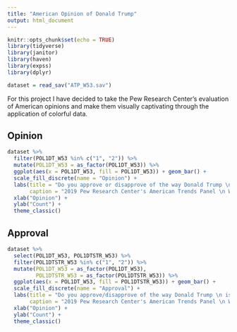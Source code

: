 ```yaml
---
title: "American Opinion of Donald Trump"
output: html_document
---
```


```r
knitr::opts_chunk$set(echo = TRUE)
library(tidyverse)
library(janitor)
library(haven)
library(expss)
library(dplyr)

dataset = read_sav("ATP_W53.sav")

```

For this project I have decided to take the Pew Research Center's evaluation of American opinions and make them visually captivating through the application of colorful data.


## Opinion

```r
dataset %>%
  filter(POL1DT_W53 %in% c("1", "2")) %>%
  mutate(POL1DT_W53 = as_factor(POL1DT_W53)) %>%
  ggplot(aes(x = POL1DT_W53, fill = POL1DT_W53)) + geom_bar() +
  scale_fill_discrete(name = "Opinion") +
  labs(title = "Do you approve or disapprove of the way Donald Trump \n is handling his job as President?",
       caption = "2019 Pew Research Center's American Trends Panel \n Wave 53 September 2019") +
  xlab("Opinion") +
  ylab("Count") +
  theme_classic()
```

## Approval
```r
dataset %>%
  select(POL1DT_W53, POL1DTSTR_W53) %>%
  filter(POL1DTSTR_W53 %in% c("1", "2")) %>%
  mutate(POL1DT_W53 = as_factor(POL1DT_W53),
         POL1DTSTR_W53 = as_factor(POL1DTSTR_W53)) %>%
  ggplot(aes(x = POL1DT_W53, fill = POL1DTSTR_W53)) + geom_bar() +
  scale_fill_discrete(name = "Approval") +
  labs(title = "Do you approve/disapprove of the way Donald Trump \n is handling his job as President?",
       caption = "2019 Pew Research Center's American Trends Panel \n Wave 53 September 2019") +
  xlab("Opinion") +
  ylab("Count") +
  theme_classic()
```